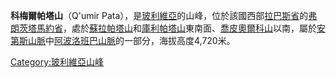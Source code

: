 {{Coord|14|37|46|S|69|10|34|W|display=title}}

'''科梅爾帕塔山'''（Q'umir Pata），是[[玻利維亞|玻利維亞]]的山峰，位於該國西部[[拉巴斯省|拉巴斯省]]的[[弗朗茨塔馬約省|弗朗茨塔馬約省]]，處於[[蘇拉帕塔山|蘇拉帕塔山]]和[[庫利帕塔山|庫利帕塔山]]東南面、[[喬皮奧爾科山_(玻利維亞)|喬皮奧爾科山]]以南，屬於[[安第斯山脈|安第斯山脈]]中[[阿波洛班巴山脈|阿波洛班巴山脈]]的一部分，海拔高度4,720米。

{{Bolivia-geo-stub}}
[[Category:玻利維亞山峰|Category:玻利維亞山峰]]